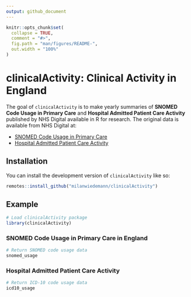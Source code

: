 ```yaml
---
output: github_document
---
```


<!-- README.md is generated from README.Rmd. Please edit that file -->

```r
knitr::opts_chunk$set(
  collapse = TRUE,
  comment = "#>",
  fig.path = "man/figures/README-",
  out.width = "100%"
)
```

# clinicalActivity: Clinical Activity in England 

<!-- badges: start -->

<!-- badges: end -->

The goal of `clinicalActivity` is to make yearly summaries of **SNOMED Code Usage in Primary Care** and **Hospital Admitted Patient Care Activity** published by NHS Digital available in R for research. 
The original data is available from NHS Digital at:

- [SNOMED Code Usage in Primary Care](https://digital.nhs.uk/data-and-information/publications/statistical/mi-snomed-code-usage-in-primary-care)
- [Hospital Admitted Patient Care Activity](https://digital.nhs.uk/data-and-information/publications/statistical/hospital-admitted-patient-care-activity)

## Installation

You can install the development version of `clinicalActivity` like so:

```r
remotes::install_github("milanwiedemann/clinicalActivity")
```

## Example

```r
# Load clinicalActivity package
library(clinicalActivity)
```

### SNOMED Code Usage in Primary Care in England

```r
# Return SNOMED code usage data
snomed_usage
```

### Hospital Admitted Patient Care Activity

```r
# Return ICD-10 code usage data
icd10_usage
```

